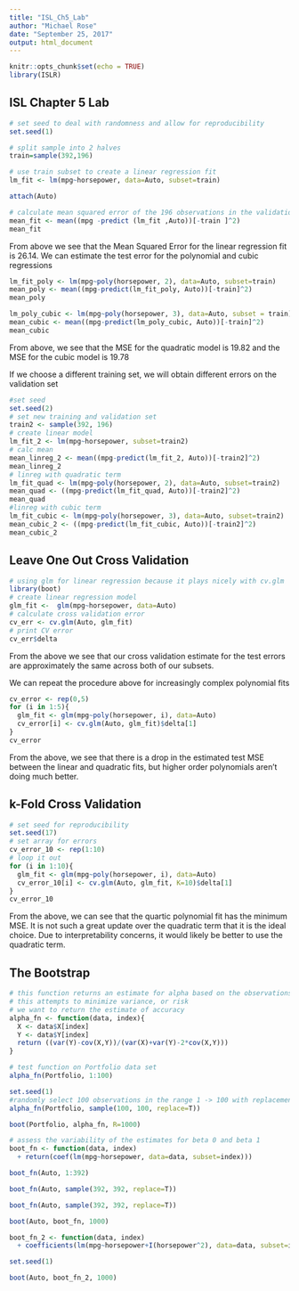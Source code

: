 ---
title: "ISL_Ch5_Lab"
author: "Michael Rose"
date: "September 25, 2017"
output: html_document
---

```{r setup, include=FALSE}
knitr::opts_chunk$set(echo = TRUE)
library(ISLR)
```

## ISL Chapter 5 Lab

```{r, echo=TRUE}
# set seed to deal with randomness and allow for reproducibility
set.seed(1)

# split sample into 2 halves
train=sample(392,196)

# use train subset to create a linear regression fit 
lm_fit <- lm(mpg~horsepower, data=Auto, subset=train)

attach(Auto)

# calculate mean squared error of the 196 observations in the validation set. Use predict to estimate the response for all 392 observations 
mean_fit <- mean((mpg -predict (lm_fit ,Auto))[-train ]^2)
mean_fit
```

From above we see that the Mean Squared Error for the linear regression fit is 26.14. We can estimate the test error for the polynomial and cubic regressions 

```{r, echo=TRUE}
lm_fit_poly <- lm(mpg~poly(horsepower, 2), data=Auto, subset=train)
mean_poly <- mean((mpg-predict(lm_fit_poly, Auto))[-train]^2)
mean_poly

lm_poly_cubic <- lm(mpg~poly(horsepower, 3), data=Auto, subset = train)
mean_cubic <- mean((mpg-predict(lm_poly_cubic, Auto))[-train]^2)
mean_cubic
```

From above, we see that the MSE for the quadratic model is 19.82 and the MSE for the cubic model is 19.78

If we choose a different training set, we will obtain different errors on the validation set

```{r, echo=TRUE}
#set seed
set.seed(2)
# set new training and validation set
train2 <- sample(392, 196)
# create linear model
lm_fit_2 <- lm(mpg~horsepower, subset=train2)
# calc mean
mean_linreg_2 <- mean((mpg-predict(lm_fit_2, Auto))[-train2]^2)
mean_linreg_2
# linreg with quadratic term
lm_fit_quad <- lm(mpg~poly(horsepower, 2), data=Auto, subset=train2)
mean_quad <- ((mpg-predict(lm_fit_quad, Auto))[-train2]^2)
mean_quad
#linreg with cubic term
lm_fit_cubic <- lm(mpg~poly(horsepower, 3), data=Auto, subset=train2)
mean_cubic_2 <- ((mpg-predict(lm_fit_cubic, Auto))[-train2]^2)
mean_cubic_2
```

## Leave One Out Cross Validation

```{r, echo=TRUE}
# using glm for linear regression because it plays nicely with cv.glm
library(boot)
# create linear regression model
glm_fit <-  glm(mpg~horsepower, data=Auto)
# calculate cross validation error
cv_err <- cv.glm(Auto, glm_fit)
# print CV error
cv_err$delta
```

From the above we see that our cross validation estimate for the test errors are approximately the same across both of our subsets. 

We can repeat the procedure above for increasingly complex polynomial fits

```{r, echo=TRUE}
cv_error <- rep(0,5)
for (i in 1:5){
  glm_fit <- glm(mpg~poly(horsepower, i), data=Auto)
  cv_error[i] <- cv.glm(Auto, glm_fit)$delta[1]
}
cv_error
```

From the above, we see that there is a drop in the estimated test MSE between the linear and quadratic fits, but higher order polynomials aren't doing much better. 

## k-Fold Cross Validation

```{r, echo=TRUE}
# set seed for reproducibility
set.seed(17)
# set array for errors
cv_error_10 <- rep(1:10)
# loop it out
for (i in 1:10){
  glm_fit <- glm(mpg~poly(horsepower, i), data=Auto)
  cv_error_10[i] <- cv.glm(Auto, glm_fit, K=10)$delta[1]
}
cv_error_10
```
From the above, we can see that the quartic polynomial fit has the minimum MSE. It is not such a great update over the quadratic term that it is the ideal choice. Due to interpretability concerns, it would likely be better to use the quadratic term. 


## The Bootstrap

```{r, echo=TRUE}

# this function returns an estimate for alpha based on the observations indexed by the argument index
# this attempts to minimize variance, or risk
# we want to return the estimate of accuracy 
alpha_fn <- function(data, index){
  X <- data$X[index]
  Y <- data$Y[index]
  return ((var(Y)-cov(X,Y))/(var(X)+var(Y)-2*cov(X,Y)))
}

# test function on Portfolio data set
alpha_fn(Portfolio, 1:100)
```

```{r, echo=TRUE}
set.seed(1)
#randomly select 100 observations in the range 1 -> 100 with replacement, then return estimate for alpha 
alpha_fn(Portfolio, sample(100, 100, replace=T))
```

```{r, echo=TRUE}
boot(Portfolio, alpha_fn, R=1000)
```

```{r, echo=TRUE}
# assess the variability of the estimates for beta 0 and beta 1
boot_fn <- function(data, index)
  + return(coef(lm(mpg~horsepower, data=data, subset=index)))

boot_fn(Auto, 1:392)

boot_fn(Auto, sample(392, 392, replace=T))

boot_fn(Auto, sample(392, 392, replace=T))

boot(Auto, boot_fn, 1000)
```

```{r, echo=TRUE}
boot_fn_2 <- function(data, index)
  + coefficients(lm(mpg~horsepower+I(horsepower^2), data=data, subset=index))

set.seed(1)

boot(Auto, boot_fn_2, 1000)

```